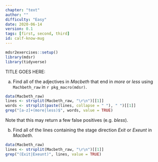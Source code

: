 ```yaml
---
chapter: "text"
author: ""
difficulty: "Easy"
date: 2020-06-14 
version: 0.1
tags: [first, second, third]
id: calf-know-mug
---
```


```r
mdsr2exercises::setup()
library(mdsr)
library(tidyverse)
```

TITLE GOES HERE: 


a. Find all of the adjectives in *Macbeth* that end in *more* or *less* using `Machbeth_raw` in `r pkg_macro(mdsr)`.
 

<!--begin-answer-->
```r
data(Macbeth_raw)
lines <- strsplit(Macbeth_raw, "\r\n")[[1]]
words <- strsplit(paste(lines, collapse = " "), " ")[[1]]
grep("[a-z]+(more|less)$", words, value = TRUE)
```
Note that this may return a few false positives (e.g. *bless*).
  
<!--end-answer-->
 
b. Find all of the lines containing the stage direction *Exit* or *Exeunt* in *Macbeth*. 
 

<!--begin-answer-->
```r
data(Macbeth_raw)
lines <- strsplit(Macbeth_raw, "\r\n")[[1]]
grep("(Exit|Exeunt)", lines, value = TRUE)
```
  
 <!--end-answer-->


